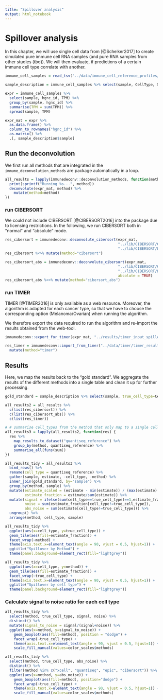 ```yaml
---
title: "Spillover analysis"
output: html_notebook
---
```


# Spillover analysis

In this chapter, we will use single cell data from [@Schelker2017] to create simulated pure immune cell RNA samples (and pure RNA samples from other studies (tbd)). We will then evaluate, if predictions of a certain immune cell type correlate with another.


```r
immune_cell_samples = read_tsv("../data/immune_cell_reference_profiles/immune_cell_reference_tidy.tsv")

sample_description = immune_cell_samples %>% select(sample, CellType, Study) %>% distinct()

expr = immune_cell_samples %>%
  select(sample, hgnc_id, TPM) %>%
  group_by(sample, hgnc_id) %>%
  summarise(TPM = sum(TPM)) %>%
  spread(sample, TPM)

expr_mat = expr %>%
  as.data.frame() %>%
  column_to_rownames("hgnc_id") %>% 
  as.matrix() %>% 
  .[, sample_description$sample]

```

## Run the deconvolution
We first run all methods that are integrated in the `immune_deconvolution_methods` are package automatically in a loop. 
```r
all_results = lapply(immunedeconv::deconvolution_methods, function(method) {
  print(sprintf("Running %s...", method))
  deconvolute(expr_mat, method) %>%
    mutate(method=method)
})
```

### run CIBERSORT
We could not include CIBERSORT [@CIBERSORT2016] into the package due to licensing restrictions. 
In the following, we run CIBERSORT both in "normal" and "absolute" mode. 

```r
res_cibersort = immunedeconv::deconvolute_cibersort(expr_mat, 
                                                    "../lib/CIBERSORT/CIBERSORT.R",
                                                    "../lib/CIBERSORT/LM22.txt") 
res_cibersort %<>% mutate(method="cibersort")

res_cibersort_abs = immunedeconv::deconvolute_cibersort(expr_mat, 
                                                    "../lib/CIBERSORT/CIBERSORT.R",
                                                    "../lib/CIBERSORT/LM22.txt",
                                                    absolute = TRUE) 
res_cibersort_abs %<>% mutate(method="cibersort_abs")
```

### run TIMER
TIMER [@TIMER2016] is only available as a web resource. Moreover, the algorithm is adapted for each cancer type, so that we have to choose the corresponding option (Melanoma/Ovarian) when running the algorithm. 

We therefore export the data required to run the algorithm and re-import the results obtained from the web-tool. 

```r
immunedeconv::export_for_timer(expr_mat, "../results/timer_input_spillover.tsv")

res_timer = immunedeconv::import_from_timer("../data/timer/timer_result_spillover.csv") %>%
  mutate(method="timer")
```

## Results

Here, we map the results back to the "gold standard". We aggregate the results of the different methods
into a single table and clean it up for further processing. 
```r
gold_standard = sample_description %>% select(sample, true_cell_type=CellType)

all_results2 = all_results %>% 
  c(list(res_cibersort)) %>%
  c(list(res_cibersort_abs)) %>% 
  c(list(res_timer))

# # summarise cell_types from the method that only map to a single cell_type in the reference dataset (namely monocytes and macrophages)
all_results3 = lapply(all_results2, function(res) {
  res %>%
    map_results_to_dataset("quantiseq_reference") %>%
    group_by(method, quantiseq_reference) %>%
    summarise_all(funs(sum))
})

all_results_tidy = all_results3 %>%
  bind_rows() %>%
  rename(cell_type = quantiseq_reference) %>%
  gather(sample, estimate, -cell_type, -method) %>%
  inner_join(gold_standard, by="sample") %>%
  group_by(method, sample) %>%
  mutate(estimate_scaled = (estimate - min(estimate)) / (max(estimate) - min(estimate)), # add scaled estimate
         estimate_fraction = estimate/sum(estimate)) %>%
  mutate(signal = ifelse(sum(cell_type==true_cell_type)==1,estimate_fraction[cell_type==true_cell_type],NA),            # add signal and noise
         noise = sum(estimate_fraction[cell_type!=true_cell_type]),
         abs_noise = sum(estimate[cell_type!=true_cell_type])) %>% 
  ungroup() %>% 
  arrange(method, cell_type, sample)
```


```r
all_results_tidy %>%
  ggplot(aes(x=cell_type, y=true_cell_type)) +
  geom_tile(aes(fill=estimate_fraction)) + 
  facet_wrap(~method) + 
  theme(axis.text.x=element_text(angle = 90, vjust = 0.5, hjust=1)) + 
  ggtitle("Spillover by Method") + 
  theme(panel.background=element_rect(fill="lightgrey"))
```
```r
all_results_tidy %>%
  ggplot(aes(x=cell_type, y=method)) +
  geom_tile(aes(fill=estimate_fraction)) + 
  facet_wrap(~true_cell_type) + 
  theme(axis.text.x=element_text(angle = 90, vjust = 0.5, hjust=1)) + 
  ggtitle("Spillover by cell type") + 
  theme(panel.background=element_rect(fill="lightgrey"))
```

### Calculate signal to noise ratio for each cell type
```r
all_results_tidy %>%
  select(method, true_cell_type, signal, noise) %>%
  distinct() %>% 
  mutate(signal_to_noise = signal/(signal+noise)) %>% 
  ggplot(aes(x=method, y=signal_to_noise)) + 
    geom_boxplot(aes(fill=method), position = "dodge") + 
    facet_wrap(~true_cell_type) + 
    theme(axis.text.x=element_text(angle = 90, vjust = 0.5, hjust=1)) +
    scale_fill_manual(values=color_scales$methods)

```

```r
all_results_tidy %>%
  select(method, true_cell_type, abs_noise) %>%
  distinct() %>% 
  filter(method %in% c("xcell", "quantiseq", "epic", "cibersort")) %>% 
  ggplot(aes(x=method, y=abs_noise)) + 
    geom_boxplot(aes(fill=method), position="dodge") + 
    facet_wrap(~true_cell_type) + 
    theme(axis.text.x=element_text(angle = 90, vjust = 0.5, hjust=1)) +
    scale_fill_manual(values=color_scales$methods)

```